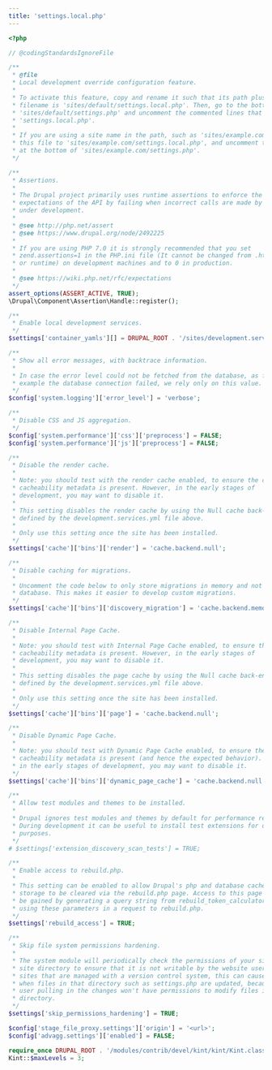 ```yaml
---
title: 'settings.local.php'
---
```


```php
<?php

// @codingStandardsIgnoreFile

/**
 * @file
 * Local development override configuration feature.
 *
 * To activate this feature, copy and rename it such that its path plus
 * filename is 'sites/default/settings.local.php'. Then, go to the bottom of
 * 'sites/default/settings.php' and uncomment the commented lines that mention
 * 'settings.local.php'.
 *
 * If you are using a site name in the path, such as 'sites/example.com', copy
 * this file to 'sites/example.com/settings.local.php', and uncomment the lines
 * at the bottom of 'sites/example.com/settings.php'.
 */

/**
 * Assertions.
 *
 * The Drupal project primarily uses runtime assertions to enforce the
 * expectations of the API by failing when incorrect calls are made by code
 * under development.
 *
 * @see http://php.net/assert
 * @see https://www.drupal.org/node/2492225
 *
 * If you are using PHP 7.0 it is strongly recommended that you set
 * zend.assertions=1 in the PHP.ini file (It cannot be changed from .htaccess
 * or runtime) on development machines and to 0 in production.
 *
 * @see https://wiki.php.net/rfc/expectations
 */
assert_options(ASSERT_ACTIVE, TRUE);
\Drupal\Component\Assertion\Handle::register();

/**
 * Enable local development services.
 */
$settings['container_yamls'][] = DRUPAL_ROOT . '/sites/development.services.yml';

/**
 * Show all error messages, with backtrace information.
 *
 * In case the error level could not be fetched from the database, as for
 * example the database connection failed, we rely only on this value.
 */
$config['system.logging']['error_level'] = 'verbose';

/**
 * Disable CSS and JS aggregation.
 */
$config['system.performance']['css']['preprocess'] = FALSE;
$config['system.performance']['js']['preprocess'] = FALSE;

/**
 * Disable the render cache.
 *
 * Note: you should test with the render cache enabled, to ensure the correct
 * cacheability metadata is present. However, in the early stages of
 * development, you may want to disable it.
 *
 * This setting disables the render cache by using the Null cache back-end
 * defined by the development.services.yml file above.
 *
 * Only use this setting once the site has been installed.
 */
$settings['cache']['bins']['render'] = 'cache.backend.null';

/**
 * Disable caching for migrations.
 *
 * Uncomment the code below to only store migrations in memory and not in the
 * database. This makes it easier to develop custom migrations.
 */
$settings['cache']['bins']['discovery_migration'] = 'cache.backend.memory';

/**
 * Disable Internal Page Cache.
 *
 * Note: you should test with Internal Page Cache enabled, to ensure the correct
 * cacheability metadata is present. However, in the early stages of
 * development, you may want to disable it.
 *
 * This setting disables the page cache by using the Null cache back-end
 * defined by the development.services.yml file above.
 *
 * Only use this setting once the site has been installed.
 */
$settings['cache']['bins']['page'] = 'cache.backend.null';

/**
 * Disable Dynamic Page Cache.
 *
 * Note: you should test with Dynamic Page Cache enabled, to ensure the correct
 * cacheability metadata is present (and hence the expected behavior). However,
 * in the early stages of development, you may want to disable it.
 */
$settings['cache']['bins']['dynamic_page_cache'] = 'cache.backend.null';

/**
 * Allow test modules and themes to be installed.
 *
 * Drupal ignores test modules and themes by default for performance reasons.
 * During development it can be useful to install test extensions for debugging
 * purposes.
 */
# $settings['extension_discovery_scan_tests'] = TRUE;

/**
 * Enable access to rebuild.php.
 *
 * This setting can be enabled to allow Drupal's php and database cached
 * storage to be cleared via the rebuild.php page. Access to this page can also
 * be gained by generating a query string from rebuild_token_calculator.sh and
 * using these parameters in a request to rebuild.php.
 */
$settings['rebuild_access'] = TRUE;

/**
 * Skip file system permissions hardening.
 *
 * The system module will periodically check the permissions of your site's
 * site directory to ensure that it is not writable by the website user. For
 * sites that are managed with a version control system, this can cause problems
 * when files in that directory such as settings.php are updated, because the
 * user pulling in the changes won't have permissions to modify files in the
 * directory.
 */
$settings['skip_permissions_hardening'] = TRUE;

$config['stage_file_proxy.settings']['origin'] = '<url>';
$config['advagg.settings']['enabled'] = FALSE;

require_once DRUPAL_ROOT . '/modules/contrib/devel/kint/kint/Kint.class.php';
Kint::$maxLevels = 3;
```